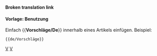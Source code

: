 <noinclude>
'''Broken translation link'''{{en/-}}</noinclude>
{{de/Ambox| Typ   = Inhalt
| Text  = <strong>Vorschläge für Features</strong><br>Wenn du Vorschläge für neue Features hast, poste sie [[http://www.tt-forums.net/viewforum.php?f=32 hier]], wo Entwickler und andere Spieler ihre Meinungen zu deiner Idee posten können. Bitte nur [[Main/en/requested features|hier]] posten wenn du einen Thread im Forum gestartet hast, und erstelle nicht eine weitere Seite es sei denn sie ist auf deiner User-Seite.
}}<includeonly>{{{1|[[Category:en/Miscellaneous suggestions]]}}}</includeonly><noinclude>

====Vorlage: Benutzung====
Einfach <nowiki>{{</nowiki>'''Vorschläge/De'''<nowiki>}}</nowiki> innerhalb eines Artikels einfügen. Beispiel:
<pre>{{de/Vorschläge}}</pre>

[[Category:de/Vorschläge|V]][[Category:de/Message-Boxen|V]]</noinclude>